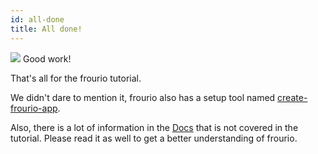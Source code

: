 ```yaml
---
id: all-done
title: All done!
---
```


<div style={{ display: 'flex', alignItems: 'flex-start', padding: '16px', marginBottom: 20 }}>
  <img src="/images/frourio-chan.svg" style={{ width: 96 }} />
  <span style={{ fontSize: 40, fontWeight: 700, lineHeight: 1, color: '#0d0e59', marginLeft: 16 }}>
    Good work!
  </span>
</div>

That's all for the frourio tutorial.

We didn't dare to mention it, frourio also has a setup tool named [create-frourio-app](/docs/reference/cfa/gui).

Also, there is a lot of information in the [Docs](/docs) that is not covered in the tutorial.
Please read it as well to get a better understanding of frourio.
